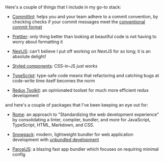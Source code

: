 Here's a couple of things that I include in my go-to stack:

- [Commitlint](https://github.com/conventional-changelog/commitlint): helps
  you and your team adhere to a commit convention, by checking checks if your
  commit messages meet the
  [conventional commit format](https://www.conventionalcommits.org/en/v1.0.0)

- [Prettier](https://prettier.io): only thing better than looking at beautiful
  code is not having to worry about formatting it

- [NextJS](https://nextjs.org): can&apos;t believe I put off working on NextJS
  for so long; it is an absolute delight!

- [Styled components](https://styled-components.com): CSS-in-JS _just works_

- [TypeScript](https://www.typescriptlang.org): type-safe code means that
  refactoring and catching bugs at code-write time itself becomes the norm

- [Redux Toolkit](https://redux-toolkit.js.org): an opinionated toolset for
  much more efficient redux development

<!-- need to add:
    - lint-staged + husky
    - eslint
    -
 -->

and here's a couple of packages that I've been keeping an eye out for:

- [Rome](https://romefrontend.dev): an approach to "Standardizing the web development experience" by consolidating a linter, compiler, bundler, and more for JavaScript, TypeScript, HTML, Markdown, and CSS.

- [Snowpack](https://snowpack.dev): modern, lightweight bundler for web application development with [unbundled development](https://www.snowpack.dev/#unbundled-development)

- [ParcelJS](https://parceljs.org): a blazing fast app bundler which focuses on requiring minimal config
